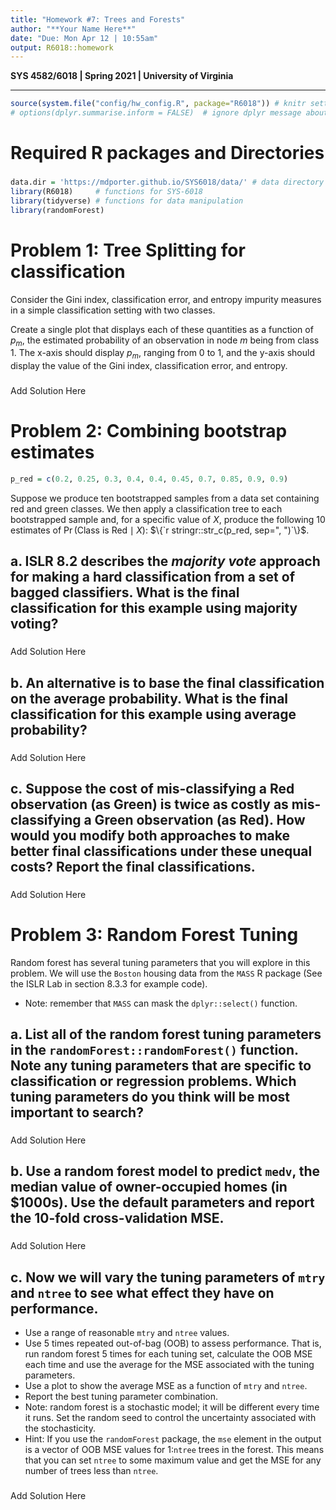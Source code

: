 ```yaml
---
title: "Homework #7: Trees and Forests" 
author: "**Your Name Here**"
date: "Due: Mon Apr 12 | 10:55am"
output: R6018::homework
---
```


**SYS 4582/6018 | Spring 2021 | University of Virginia **

*******************************************
```r
source(system.file("config/hw_config.R", package="R6018")) # knitr settings
# options(dplyr.summarise.inform = FALSE)  # ignore dplyr message about grouping
```

# Required R packages and Directories

### {.solution}
```r
data.dir = 'https://mdporter.github.io/SYS6018/data/' # data directory
library(R6018)     # functions for SYS-6018
library(tidyverse) # functions for data manipulation  
library(randomForest)
```


# Problem 1: Tree Splitting for classification

Consider the Gini index, classification error, and entropy impurity measures in a simple classification setting with two classes. 

Create a single plot that displays each of these quantities as a function of $p_m$, the estimated probability of an observation in node $m$ being from class 1. The x-axis should display $p_m$, ranging from 0 to 1, and the y-axis should display the value of the Gini index, classification error, and entropy.

### {.solution}

Add Solution Here

# Problem 2: Combining bootstrap estimates

```r
p_red = c(0.2, 0.25, 0.3, 0.4, 0.4, 0.45, 0.7, 0.85, 0.9, 0.9)
```

Suppose we produce ten bootstrapped samples from a data set containing red and green classes. We then apply a classification tree to each bootstrapped sample and, for a specific value of $X$, produce the following 10 estimates of $\Pr(\text{Class is Red} \mid X)$: $\{`r stringr::str_c(p_red, sep=", ")`\}$.

## a. ISLR 8.2 describes the *majority vote* approach for making a hard classification from a set of bagged classifiers. What is the final classification for this example using majority voting?

### {.solution}

Add Solution Here


## b. An alternative is to base the final classification on the average probability. What is the final classification for this example using average probability?


### {.solution}

Add Solution Here


## c. Suppose the cost of mis-classifying a Red observation (as Green) is twice as costly as mis-classifying a Green observation (as Red). How would you modify both approaches to make better final classifications under these unequal costs? Report the final classifications. 

### {.solution}

Add Solution Here


# Problem 3: Random Forest Tuning

Random forest has several tuning parameters that you will explore in this problem. We will use the `Boston` housing data from the `MASS` R package (See the ISLR Lab in section 8.3.3 for example code).

- Note: remember that `MASS` can mask the `dplyr::select()` function.

## a. List all of the random forest tuning parameters in the `randomForest::randomForest()` function. Note any tuning parameters that are specific to classification or regression problems. Which tuning parameters do you think will be most important to search? 

### {.solution}

Add Solution Here

## b. Use a random forest model to predict `medv`, the median value of owner-occupied homes (in $1000s). Use the default parameters and report the 10-fold cross-validation MSE. 

### {.solution}

Add Solution Here

## c. Now we will vary the tuning parameters of `mtry` and `ntree` to see what effect they have on performance. 
- Use a range of reasonable `mtry` and `ntree` values.
- Use 5 times repeated out-of-bag (OOB) to assess performance. That is, run random forest 5 times for each tuning set, calculate the OOB MSE each time and use the average for the MSE associated with the tuning parameters.
- Use a plot to show the average MSE as a function of `mtry` and `ntree`.
- Report the best tuning parameter combination. 
- Note: random forest is a stochastic model; it will be different every time it runs. Set the random seed to control the uncertainty associated with the stochasticity. 
- Hint: If you use the `randomForest` package, the `mse` element in the output is a vector of OOB MSE values for 1:`ntree` trees in the forest. This means that you can set `ntree` to some maximum value and get the MSE for any number of trees less than `ntree`. 


### {.solution}

Add Solution Here